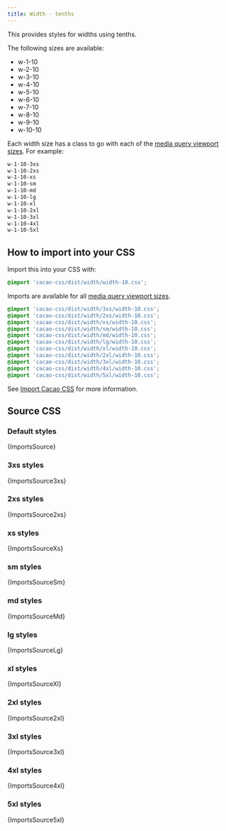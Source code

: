 ```yaml
---
title: Width - tenths
---
```


This provides styles for widths using tenths.

The following sizes are available:

- w-1-10
- w-2-10
- w-3-10
- w-4-10
- w-5-10
- w-6-10
- w-7-10
- w-8-10
- w-9-10
- w-10-10

Each width size has a class to go with each of the [media query viewport sizes](/styles/media#viewport-media-queries). For example:

```css
w-1-10-3xs
w-1-10-2xs
w-1-10-xs
w-1-10-sm
w-1-10-md
w-1-10-lg
w-1-10-xl
w-1-10-2xl
w-1-10-3xl
w-1-10-4xl
w-1-10-5xl
```

## How to import into your CSS

Import this into your CSS with:

```css
@import 'cacao-css/dist/width/width-10.css';
```

Imports are available for all [media query viewport sizes](/styles/media#viewport-media-queries).

```css
@import 'cacao-css/dist/width/3xs/width-10.css';
@import 'cacao-css/dist/width/2xs/width-10.css';
@import 'cacao-css/dist/width/xs/width-10.css';
@import 'cacao-css/dist/width/sm/width-10.css';
@import 'cacao-css/dist/width/md/width-10.css';
@import 'cacao-css/dist/width/lg/width-10.css';
@import 'cacao-css/dist/width/xl/width-10.css';
@import 'cacao-css/dist/width/2xl/width-10.css';
@import 'cacao-css/dist/width/3xl/width-10.css';
@import 'cacao-css/dist/width/4xl/width-10.css';
@import 'cacao-css/dist/width/5xl/width-10.css';
```

See [Import Cacao CSS](/import) for more information.

## Source CSS

<!-- markdownlint-disable -->

### Default styles

<CodeBlock language="css" title="width/width-10.css">{ImportsSource}</CodeBlock>

### 3xs styles

<CodeBlock language="css" title="width/3xs/width-10.css">{ImportsSource3xs}</CodeBlock>

### 2xs styles

<CodeBlock language="css" title="width/2xs/width-10.css">{ImportsSource2xs}</CodeBlock>

### xs styles

<CodeBlock language="css" title="width/xs/width-10.css">{ImportsSourceXs}</CodeBlock>

### sm styles

<CodeBlock language="css" title="width/sm/width-10.css">{ImportsSourceSm}</CodeBlock>

### md styles

<CodeBlock language="css" title="width/md/width-10.css">{ImportsSourceMd}</CodeBlock>

### lg styles

<CodeBlock language="css" title="width/lg/width-10.css">{ImportsSourceLg}</CodeBlock>

### xl styles

<CodeBlock language="css" title="width/xl/width-10.css">{ImportsSourceXl}</CodeBlock>

### 2xl styles

<CodeBlock language="css" title="width/2xl/width-10.css">{ImportsSource2xl}</CodeBlock>

### 3xl styles

<CodeBlock language="css" title="width/3xl/width-10.css">{ImportsSource3xl}</CodeBlock>

### 4xl styles

<CodeBlock language="css" title="width/4xl/width-10.css">{ImportsSource4xl}</CodeBlock>

### 5xl styles

<CodeBlock language="css" title="width/5xl/width-10.css">{ImportsSource5xl}</CodeBlock>
